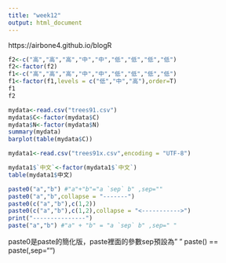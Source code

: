 ```yaml
---
title: "week12"
output: html_document
---
```


https://airbone4.github.io/blogR

```r
f2<-c("高","高","高","中","中","低","低","低","低")
f2<-factor(f2)
f1<-c("高","高","高","中","中","低","低","低","低")
f1<-factor(f1,levels = c("低","中","高"),order=T)
f1
f2

```

```r
mydata<-read.csv("trees91.csv")
mydata$C<-factor(mydata$C)
mydata$N<-factor(mydata$N)
summary(mydata)
barplot(table(mydata$C))


```

```r
mydata1<-read.csv("trees91x.csv",encoding = "UTF-8")

mydata1$`中文`<-factor(mydata1$`中文`)
table(mydata1$中文)


```


```r
paste0("a","b") #"a"+"b"="a `sep` b" ,sep=""
paste0("a","b",collapse = "-------")
paste0(c("a","b"),c(1,2))
paste0(c("a","b"),c(1,2),collapse = "<----------->")
print("---------------")
paste("a","b") #"a" + "b" = "a `sep` b" ,sep=" "


```
paste0是paste的簡化版，paste裡面的參數sep預設為" "
paste() == paste(,sep="")